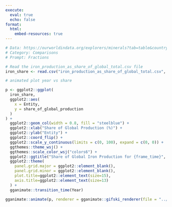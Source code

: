 ```yaml
---
execute:
  eval: true
  echo: false
format:
  html:
    embed-resources: true
---
```


```r
# Data: https://ourworldindata.org/explorers/minerals?tab=table&country=AUS~CHL~IND&Mineral=Iron&Metric=Production&Type=Smelter%2C+pig+iron&Share+of+global=true
# Category: Comparisons
# Prompt: Fractions

# Read the iron_production_as_share_of_global_total.csv file
iron_share <- read.csv("iron_production_as_share_of_global_total.csv", header = TRUE)

# animated plot year vs share

p <- ggplot2::ggplot(
  iron_share,
  ggplot2::aes(
    x = Entity,
    y = share_of_global_production
  )
) +
  ggplot2::geom_col(width = 0.8, fill = "steelblue") +
  ggplot2::xlab("Share of Global Production (%)") +
  ggplot2::ylab("Entity") +
  ggplot2::coord_flip() +
  ggplot2::scale_y_continuous(limits = c(0, 100), expand = c(0, 0)) +
  ggthemes::theme_wsj() +
  ggthemes::scale_color_wsj("colors6") +
  ggplot2::ggtitle("Share of Global Iron Production for {frame_time}", ) +
  ggplot2::theme(
    panel.grid.major = ggplot2::element_blank(),
    panel.grid.minor = ggplot2::element_blank(),
    plot.title=ggplot2::element_text(size=15),
    axis.title=ggplot2::element_text(size=13)
  ) +
  gganimate::transition_time(Year)

gganimate::animate(p, renderer = gganimate::gifski_renderer(file = "../../viz/day_01/iron_share.gif"))
```